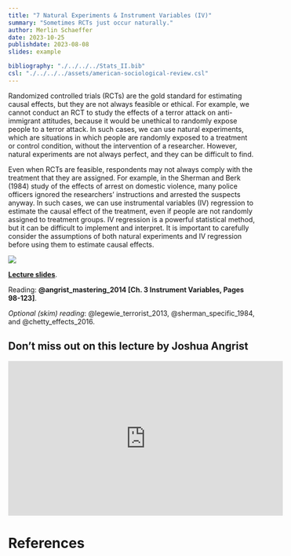 ```yaml
---
title: "7 Natural Experiments & Instrument Variables (IV)"
summary: "Sometimes RCTs just occur naturally."
author: Merlin Schaeffer
date: 2023-10-25
publishdate: 2023-08-08
slides: example

bibliography: "./../../../Stats_II.bib"
csl: "./../../../assets/american-sociological-review.csl"
---
```


Randomized controlled trials (RCTs) are the gold standard for estimating causal effects, but they are not always feasible or ethical. For example, we cannot conduct an RCT to study the effects of a terror attack on anti-immigrant attitudes, because it would be unethical to randomly expose people to a terror attack. In such cases, we can use natural experiments, which are situations in which people are randomly exposed to a treatment or control condition, without the intervention of a researcher. However, natural experiments are not always perfect, and they can be difficult to find.

Even when RCTs are feasible, respondents may not always comply with the treatment that they are assigned. For example, in the Sherman and Berk (1984) study of the effects of arrest on domestic violence, many police officers ignored the researchers' instructions and arrested the suspects anyway. In such cases, we can use instrumental variables (IV) regression to estimate the causal effect of the treatment, even if people are not randomly assigned to treatment groups. IV regression is a powerful statistical method, but it can be difficult to implement and interpret. It is important to carefully consider the assumptions of both natural experiments and IV regression before using them to estimate causal effects.

![](/Lectures/7-NatExp-IV1/7-NatExp-IV1_files/figure-html/DAG5-1.png)

[**Lecture slides**](/Lectures/7-NatExp-IV1/7-NatExp-IV1.html).

Reading: **@angrist_mastering_2014[Ch. 3 Instrument Variables, Pages 98-123]**.

*Optional (skim) reading*: @legewie_terrorist_2013,  @sherman_specific_1984, and @chetty_effects_2016.

## Don't miss out on this lecture by Joshua Angrist
<iframe width="560" height="315" src="https://www.youtube.com/embed/yHypzxYikqk" title="YouTube video player" frameborder="0" allow="accelerometer; autoplay; clipboard-write; encrypted-media; gyroscope; picture-in-picture" allowfullscreen></iframe>

# References
